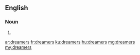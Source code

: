==English==

===Noun===
{{head|en}}

# {{plural of|dreamer}}

[[ar:dreamers]]
[[fr:dreamers]]
[[ku:dreamers]]
[[hu:dreamers]]
[[mg:dreamers]]
[[my:dreamers]]